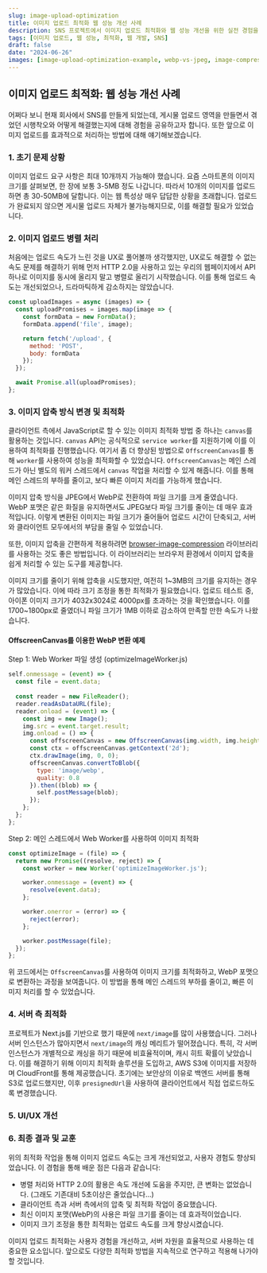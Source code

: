 ```yaml
---
slug: image-upload-optimization
title: 이미지 업로드 최적화 웹 성능 개선 사례
description: SNS 프로젝트에서 이미지 업로드 최적화와 웹 성능 개선을 위한 실전 경험을 공유합니다.
tags: [이미지 업로드, 웹 성능, 최적화, 웹 개발, SNS]
draft: false
date: "2024-06-26"
images: [image-upload-optimization-example, webp-vs-jpeg, image-compression-techniques]
---
```


## 이미지 업로드 최적화: 웹 성능 개선 사례

어쩌다 보니 현재 회사에서 SNS를 만들게 되었는데, 게시물 업로드 영역을 만들면서 겪었던 시행착오와 어떻게 해결했는지에 대해 경험을 공유하고자 합니다. 또한 앞으로 이미지 업로드를 효과적으로 처리하는 방법에 대해 얘기해보겠습니다.

### 1. 초기 문제 상황

이미지 업로드 요구 사항은 최대 10개까지 가능해야 했습니다. 요즘 스마트폰의 이미지 크기를 살펴보면, 한 장에 보통 3-5MB 정도 나갑니다. 따라서 10개의 이미지를 업로드하면 총 30-50MB에 달합니다. 이는 웹 특성상 매우 답답한 상황을 초래합니다. 업로드가 완료되지 않으면 게시물 업로드 자체가 불가능해지므로, 이를 해결할 필요가 있었습니다.

### 2. 이미지 업로드 병렬 처리

처음에는 업로드 속도가 느린 것을 UX로 풀어볼까 생각했지만, UX로도 해결할 수 없는 속도 문제를 해결하기 위해 먼저 HTTP 2.0을 사용하고 있는 우리의 웹페이지에서 API 하나로 이미지를 동시에 올리지 말고 병렬로 올리기 시작했습니다. 이를 통해 업로드 속도는 개선되었으나, 드라마틱하게 감소하지는 않았습니다.

```javascript
const uploadImages = async (images) => {
  const uploadPromises = images.map(image => {
    const formData = new FormData();
    formData.append('file', image);

    return fetch('/upload', {
      method: 'POST',
      body: formData
    });
  });

  await Promise.all(uploadPromises);
};
```

### 3. 이미지 압축 방식 변경 및 최적화

클라이언트 측에서 JavaScript로 할 수 있는 이미지 최적화 방법 중 하나는 `canvas`를 활용하는 것입니다. `canvas` API는 공식적으로 `service worker`를 지원하기에 이를 이용하여 최적화를 진행했습니다. 여기서 좀 더 향상된 방법으로 `OffscreenCanvas`를 통해 `worker`를 사용하여 성능을 최적화할 수 있었습니다. `OffscreenCanvas`는 메인 스레드가 아닌 별도의 워커 스레드에서 `canvas` 작업을 처리할 수 있게 해줍니다. 이를 통해 메인 스레드의 부하를 줄이고, 보다 빠른 이미지 처리를 가능하게 했습니다.

이미지 압축 방식을 JPEG에서 WebP로 전환하여 파일 크기를 크게 줄였습니다. WebP 포맷은 같은 화질을 유지하면서도 JPEG보다 파일 크기를 줄이는 데 매우 효과적입니다. 이렇게 변환된 이미지는 파일 크기가 줄어들어 업로드 시간이 단축되고, 서버와 클라이언트 모두에서의 부담을 줄일 수 있었습니다.

또한, 이미지 압축을 간편하게 적용하려면 [browser-image-compression](https://www.npmjs.com/package/browser-image-compression) 라이브러리를 사용하는 것도 좋은 방법입니다. 이 라이브러리는 브라우저 환경에서 이미지 압축을 쉽게 처리할 수 있는 도구를 제공합니다.

이미지 크기를 줄이기 위해 압축을 시도했지만, 여전히 1~3MB의 크기를 유지하는 경우가 많았습니다. 이에 따라 크기 조정을 통한 최적화가 필요했습니다. 업로드 테스트 중, 아이폰 이미지 크기가 4032x3024로 4000px를 초과하는 것을 확인했습니다. 이를 1700~1800px로 줄였더니 파일 크기가 1MB 이하로 감소하여 만족할 만한 속도가 나왔습니다.

#### OffscreenCanvas를 이용한 WebP 변환 예제
Step 1: Web Worker 파일 생성 (optimizeImageWorker.js)

```javascript
self.onmessage = (event) => {
  const file = event.data;
  
  const reader = new FileReader();
  reader.readAsDataURL(file);
  reader.onload = (event) => {
    const img = new Image();
    img.src = event.target.result;
    img.onload = () => {
      const offscreenCanvas = new OffscreenCanvas(img.width, img.height);
      const ctx = offscreenCanvas.getContext('2d');
      ctx.drawImage(img, 0, 0);
      offscreenCanvas.convertToBlob({
        type: 'image/webp',
        quality: 0.8
      }).then((blob) => {
        self.postMessage(blob);
      });
    };
  };
};
```

Step 2: 메인 스레드에서 Web Worker를 사용하여 이미지 최적화
```javascript
const optimizeImage = (file) => {
  return new Promise((resolve, reject) => {
    const worker = new Worker('optimizeImageWorker.js');

    worker.onmessage = (event) => {
      resolve(event.data);
    };

    worker.onerror = (error) => {
      reject(error);
    };

    worker.postMessage(file);
  });
};
```

위 코드에서는 `OffscreenCanvas`를 사용하여 이미지 크기를 최적화하고, WebP 포맷으로 변환하는 과정을 보여줍니다. 이 방법을 통해 메인 스레드의 부하를 줄이고, 빠른 이미지 처리를 할 수 있었습니다.

### 4. 서버 측 최적화

프로젝트가 Next.js를 기반으로 했기 때문에 `next/image`를 많이 사용했습니다. 그러나 서버 인스턴스가 많아지면서 `next/image`의 캐싱 메리트가 떨어졌습니다. 특히, 각 서버 인스턴스가 개별적으로 캐싱을 하기 때문에 비효율적이며, 캐시 히트 확률이 낮았습니다. 이를 해결하기 위해 이미지 최적화 솔루션을 도입하고, AWS S3에 이미지를 저장하며 CloudFront를 통해 제공했습니다. 초기에는 보안상의 이유로 백엔드 서버를 통해 S3로 업로드했지만, 이후 `presignedUrl`을 사용하여 클라이언트에서 직접 업로드하도록 변경했습니다.

### 5. UI/UX 개선

### 6. 최종 결과 및 교훈

위의 최적화 작업을 통해 이미지 업로드 속도는 크게 개선되었고, 사용자 경험도 향상되었습니다. 이 경험을 통해 배운 점은 다음과 같습니다:

- 병렬 처리와 HTTP 2.0의 활용은 속도 개선에 도움을 주지만, 큰 변화는 없었습니다. (그래도 기존대비 5초이상은 줄었습니다...)
- 클라이언트 측과 서버 측에서의 압축 및 최적화 작업이 중요했습니다.
- 최신 이미지 포맷(WebP)의 사용은 파일 크기를 줄이는 데 효과적이었습니다.
- 이미지 크기 조정을 통한 최적화는 업로드 속도를 크게 향상시켰습니다.

이미지 업로드 최적화는 사용자 경험을 개선하고, 서버 자원을 효율적으로 사용하는 데 중요한 요소입니다. 앞으로도 다양한 최적화 방법을 지속적으로 연구하고 적용해 나가야 할 것입니다.
